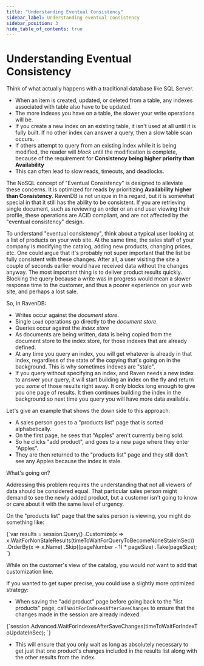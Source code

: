```yaml
---
title: "Understanding Eventual Consistency"
sidebar_label: Understanding eventual consistency
sidebar_position: 3
hide_table_of_contents: true
---
```



# Understanding Eventual Consistency

Think of what actually happens with a traditional database like SQL Server.

- When an item is created, updated, or deleted from a table, any indexes associated with table also have to be updated.
- The more indexes you have on a table, the slower your write operations will be.
- If you create a new index on an existing table, it isn't used at all until it is fully built.  If no other index can answer a query, then a slow table scan occurs.
- If others attempt to query from an existing index while it is being modified, the reader will *block* until the modification is complete, because of the requirement for **Consistency being higher priority than Availability**
- This can often lead to slow reads, timeouts, and deadlocks.

The NoSQL concept of "Eventual Consistency" is designed to alleviate these concerns.  It is optimized for reads by prioritizing **Availability higher than Consistency**.  RavenDB is not unique in this regard, but it is somewhat special in that it still has the ability to be consistent.  If you are retrieving single document, such as reviewing an order or an end user viewing their profile, these operations are ACID compliant, and are not affected by the "eventual consistency" design.

To understand "eventual consistency", think about a typical user looking at a list of products on your web site.  At the same time, the sales staff of your company is modifying the catalog, adding new products, changing prices, etc.  One could argue that it's probably not super important that the list be fully consistent with these changes.  After all, a user visiting the site a couple of seconds earlier would have received data without the changes anyway.  The most important thing is to deliver product results quickly.  Blocking the query because a write was in progress would mean a slower response time to the customer, and thus a poorer experience on your web site, and perhaps a lost sale.

So, in RavenDB:

- Writes occur against the *document store*.
- Single `Load` operations go directly to the *document store*.
- Queries occur against the *index store*
- As documents are being written, data is being copied from the document store to the index store, for those indexes that are already defined.
- At any time you query an index, you will get whatever is already in that index, regardless of the state of the copying that's going on in the background.  This is why sometimes indexes are "stale".
- If you query without specifying an index, and Raven needs a new index to answer your query, it will start building an index on the fly and return you *some* of those results right away.  It only blocks long enough to give you one page of results.  It then continues building the index in the background so next time you query you will have more data available.

Let's give an example that shows the down side to this approach.

- A sales person goes to a "products list" page that is sorted alphabetically.
- On the first page, he sees that "Apples" aren't currently being sold.
- So he clicks "add product", and goes to a new page where they enter "Apples".
- They are then returned to the "products list" page and they still don't see any Apples because the index is stale.  

What's going on?

Addressing this problem requires the understanding that not all viewers of data should be considered equal.  That particular sales person might demand to see the newly added product, but a customer isn't going to know or care about it with the same level of urgency.

On the "products list" page that the sales person is viewing, you might do something like:

<TabItem value="something" label="userissues_1">
<CodeBlock language="csharp">
{`var results = session.Query<Product>()
    .Customize(x => x.WaitForNonStaleResults(timeToWaitForQueryToBecomeNoneStaleInSec))
    .OrderBy(x => x.Name)
    .Skip((pageNumber - 1) * pageSize)
    .Take(pageSize);
`}
</CodeBlock>
</TabItem>

While on the customer's view of the catalog, you would *not* want to add that customization line.

If you wanted to get super precise, you could use a slightly more optimized strategy:

- When saving the "add product" page before going back to the "list products" page, call `WaitForIndexesAfterSaveChanges` to ensure that the changes made in the session are already indexed.

<TabItem value="something" label="userissues_2">
<CodeBlock language="csharp">
{`session.Advanced.WaitForIndexesAfterSaveChanges(timeToWaitForIndexToUpdateInSec);
`}
</CodeBlock>
</TabItem>

- This will ensure that you only wait as long as absolutely necessary to get just that one product's changes included in the results list along with the other results from the index.
